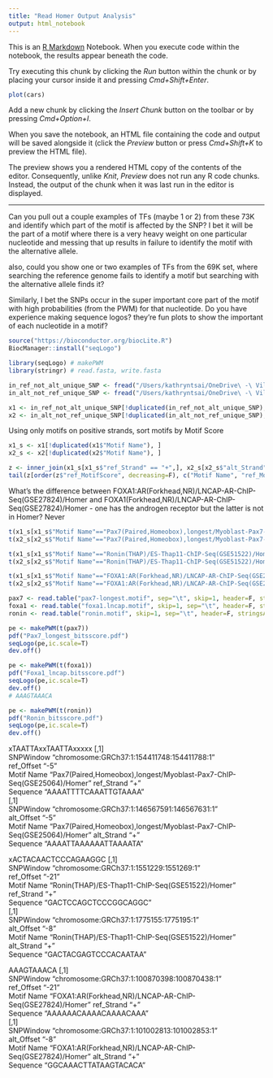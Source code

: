 ```yaml
---
title: "Read Homer Output Analysis"
output: html_notebook
---
```


This is an [R Markdown](http://rmarkdown.rstudio.com) Notebook. When you execute code within the notebook, the results appear beneath the code. 

Try executing this chunk by clicking the *Run* button within the chunk or by placing your cursor inside it and pressing *Cmd+Shift+Enter*. 

```r
plot(cars)
```

Add a new chunk by clicking the *Insert Chunk* button on the toolbar or by pressing *Cmd+Option+I*.

When you save the notebook, an HTML file containing the code and output will be saved alongside it (click the *Preview* button or press *Cmd+Shift+K* to preview the HTML file). 

The preview shows you a rendered HTML copy of the contents of the editor. Consequently, unlike *Knit*, *Preview* does not run any R code chunks. Instead, the output of the chunk when it was last run in the editor is displayed.

---

Can you pull out a couple examples of TFs (maybe 1 or 2) from these 73K and identify which part of the motif is affected by the SNP? I bet it will be the part of a motif where there is a very heavy weight on one particular nucleotide and messing that up results in failure to identify the motif with the alternative allele. 

also, could you show one or two examples of TFs from the 69K set, where searching the reference genome fails to identify a motif but searching with the alternative allele finds it? 

Similarly, I bet the SNPs occur in the super important core part of the motif with high probabilities (from the PWM) for that nucleotide. Do you have experience making sequence logos? they’re fun plots to show the important of each nucleotide in a motif?

```r
source("https://bioconductor.org/biocLite.R")
BiocManager::install("seqLogo")

library(seqLogo) # makePWM
library(stringr) # read.fasta, write.fasta
```

```r

in_ref_not_alt_unique_SNP <- fread("/Users/kathryntsai/OneDrive\ -\ Villanova\ University/College/2018-2019/Summer\ 2019/TFs_eQTLs_Research/RProjects/Project2/q2_3_output/in_ref_not_alt_unique_SNP.txt")
in_alt_not_ref_unique_SNP <- fread("/Users/kathryntsai/OneDrive\ -\ Villanova\ University/College/2018-2019/Summer\ 2019/TFs_eQTLs_Research/RProjects/Project2/q2_3_output/in_alt_not_ref_unique_SNP.txt")

x1 <- in_ref_not_alt_unique_SNP[!duplicated(in_ref_not_alt_unique_SNP),] # 73345
x2 <- in_alt_not_ref_unique_SNP[!duplicated(in_alt_not_ref_unique_SNP),] # 69674

```

Using only motifs on positive strands, sort motifs by Motif Score
```r

x1_s <- x1[!duplicated(x1$"Motif Name"), ]
x2_s <- x2[!duplicated(x2$"Motif Name"), ]

z <- inner_join(x1_s[x1_s$"ref_Strand" == "+",], x2_s[x2_s$"alt_Strand" == "+",], by="Motif Name")
tail(z[order(z$"ref_MotifScore", decreasing=F), c("Motif Name", "ref_MotifScore", "alt_MotifScore")])

```
What's the difference between FOXA1:AR(Forkhead,NR)/LNCAP-AR-ChIP-Seq(GSE27824)/Homer and FOXA1(Forkhead,NR)/LNCAP-AR-ChIP-Seq(GSE27824)/Homer - one has the androgen receptor but the latter is not in Homer?  Never 

```r
t(x1_s[x1_s$"Motif Name"=="Pax7(Paired,Homeobox),longest/Myoblast-Pax7-ChIP-Seq(GSE25064)/Homer", c("SNPWindow", "ref_Offset", "Motif Name", "ref_Strand", "Sequence")])
t(x2_s[x2_s$"Motif Name"=="Pax7(Paired,Homeobox),longest/Myoblast-Pax7-ChIP-Seq(GSE25064)/Homer", c("SNPWindow", "alt_Offset", "Motif Name", "alt_Strand", "Sequence")])

t(x1_s[x1_s$"Motif Name"=="Ronin(THAP)/ES-Thap11-ChIP-Seq(GSE51522)/Homer", c("SNPWindow", "ref_Offset", "Motif Name", "ref_Strand", "Sequence")])
t(x2_s[x2_s$"Motif Name"=="Ronin(THAP)/ES-Thap11-ChIP-Seq(GSE51522)/Homer", c("SNPWindow", "alt_Offset", "Motif Name", "alt_Strand", "Sequence")])

t(x1_s[x1_s$"Motif Name"=="FOXA1:AR(Forkhead,NR)/LNCAP-AR-ChIP-Seq(GSE27824)/Homer", c("SNPWindow", "ref_Offset", "Motif Name", "ref_Strand", "Sequence")])
t(x2_s[x2_s$"Motif Name"=="FOXA1:AR(Forkhead,NR)/LNCAP-AR-ChIP-Seq(GSE27824)/Homer", c("SNPWindow", "alt_Offset", "Motif Name", "alt_Strand", "Sequence")])

```

```r

pax7 <- read.table("pax7-longest.motif", sep="\t", skip=1, header=F, stringsAsFactors=FALSE)
foxa1 <- read.table("foxa1.lncap.motif", skip=1, sep="\t", header=F, stringsAsFactors=FALSE)
ronin <- read.table("ronin.motif", skip=1, sep="\t", header=F, stringsAsFactors=FALSE)

```

```r

pe <- makePWM(t(pax7))
pdf("Pax7_longest_bitsscore.pdf")
seqLogo(pe,ic.scale=T)
dev.off()

pe <- makePWM(t(foxa1))
pdf("Foxa1_lncap.bitsscore.pdf")
seqLogo(pe,ic.scale=T)
dev.off()
# AAAGTAAACA

pe <- makePWM(t(ronin))
pdf("Ronin_bitsscore.pdf")
seqLogo(pe,ic.scale=T)
dev.off()

```
xTAATTAxxTAATTAxxxxx
[,1]                                                                  
SNPWindow  "chromosome:GRCh37:1:154411748:154411788:1"                      
ref_Offset "-5"                                                               
Motif Name "Pax7(Paired,Homeobox),longest/Myoblast-Pax7-ChIP-Seq(GSE25064)/Homer"
ref_Strand "+"                                                                
Sequence   "AAAATTTTCAAATTGTAAAA"                                             
[,1]                                                                  
SNPWindow  "chromosome:GRCh37:1:146567591:146567631:1"                    
alt_Offset "-5"                                                               
Motif Name "Pax7(Paired,Homeobox),longest/Myoblast-Pax7-ChIP-Seq(GSE25064)/Homer"
alt_Strand "+"                                                              
Sequence   "AAAATTAAAAAATTAAAATA"                                                

xACTACAACTCCCAGAAGGC
[,1]                                            
SNPWindow  "chromosome:GRCh37:1:1551229:1551269:1"         
ref_Offset "-21"                                           
Motif Name "Ronin(THAP)/ES-Thap11-ChIP-Seq(GSE51522)/Homer"
ref_Strand "+"                                             
Sequence   "GACTCCAGCTCCCGGCAGGC"                          
[,1]                                            
SNPWindow  "chromosome:GRCh37:1:1775155:1775195:1"         
alt_Offset "-8"                                            
Motif Name "Ronin(THAP)/ES-Thap11-ChIP-Seq(GSE51522)/Homer"
alt_Strand "+"                                             
Sequence   "GACTACGAGTCCCACAATAA"                          

AAAGTAAACA
[,1]                                                     
SNPWindow  "chromosome:GRCh37:1:100870398:100870438:1"              
ref_Offset "-21"                                                    
Motif Name "FOXA1:AR(Forkhead,NR)/LNCAP-AR-ChIP-Seq(GSE27824)/Homer"
ref_Strand "+"                                                      
Sequence   "AAAAAACAAAACAAAACAAA"                                   
[,1]                                                     
SNPWindow  "chromosome:GRCh37:1:101002813:101002853:1"              
alt_Offset "-8"                                                     
Motif Name "FOXA1:AR(Forkhead,NR)/LNCAP-AR-ChIP-Seq(GSE27824)/Homer"
alt_Strand "+"                                                      
Sequence   "GGCAAACTTATAAGTACACA"        

```r

```

